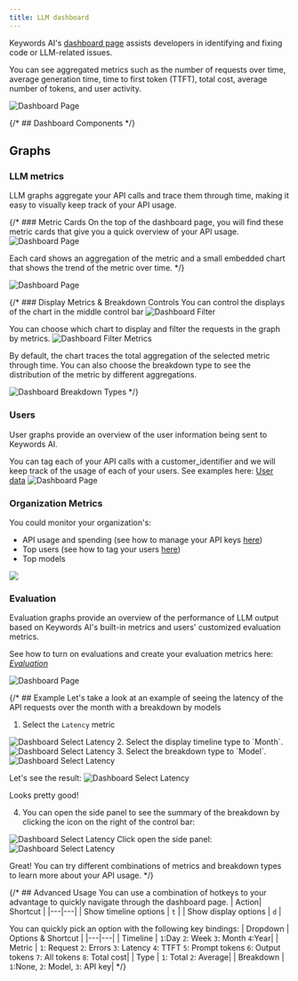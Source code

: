```yaml
---
title: LLM dashboard
---
```


Keywords AI's [dashboard page](https://platform.keywordsai.co/platform/dashboard) assists developers in identifying and fixing code or LLM-related issues.

You can see aggregated metrics such as the number of requests over time, average generation time, time to first token (TTFT), total cost, average number of tokens, and user activity.

<img src="/images/platform-features/dashboard/dashboard.png" alt="Dashboard Page"/>

{/* ## Dashboard Components */}

## Graphs

### LLM metrics
LLM graphs aggregate your API calls and trace them through time, making it easy to visually keep track of your API usage.

{/* ### Metric Cards
On the top of the dashboard page, you will find these metric cards that give you a quick overview of your API usage.
<img src="/images/platform-features/dashboard/dashboard-summary.png" alt="Dashboard Page" />

Each card shows an aggregation of the metric and a small embedded chart that shows the trend of the metric over time. */}

<img src="/images/platform-features/dashboard/LLM-metrics.png" alt="Dashboard Page" />

{/* ### Display Metrics & Breakdown Controls
You can control the displays of the chart in the middle control bar
<img src="/images/platform-features/dashboard/dashboard-filter.png" alt="Dashboard Filter" />

You can choose which chart to display and filter the requests in the graph by metrics.
<img src="/images/platform-features/dashboard/dashboard-filter-metrics.png" alt="Dashboard Filter Metrics" />

By default, the chart traces the total aggregation of the selected metric through time. You can also choose the breakdown type to see the distribution of the metric by different aggregations.

<img src="/images/platform-features/dashboard/dashboard-breakdown-type.png" alt="Dashboard Breakdown Types" /> */}

### Users

User graphs provide an overview of the user information being sent to Keywords AI.

You can tag each of your API calls with a customer_identifier and we will keep track of the usage of each of your users. See examples here: [User data](/features/monitoring/user-data#example)
<img src="/images/platform-features/dashboard/User-metrics.png" alt="Dashboard Page" />

### Organization Metrics
You could monitor your organization's: 
- API usage and spending  (see how to manage your API keys [here](/features/generation/key-management))
- Top users (see how to tag your users [here](/features/monitoring/user-data#example))
- Top models

<img src="/images/platform-features/dashboard/organization.png" />

### Evaluation

Evaluation graphs provide an overview of the performance of LLM output based on Keywords AI's built-in metrics and users' customized evaluation metrics.

See how to turn on evaluations and create your evaluation metrics here: _[Evaluation](/features/evaluation/overview)_

<img src="/images/platform-features/dashboard/Evaluation.png" alt="Dashboard Page" />

{/* ## Example
Let's take a look at an example of seeing the latency of the API requests over the month with a breakdown by models

1. Select the `Latency` metric
<img src="/images/platform-features/dashboard/latency.png" alt="Dashboard Select Latency" />
2. Select the display timeline type to `Month`.
<img src="/images/platform-features/dashboard/month-timeline.png" alt="Dashboard Select Latency" />
3. Select the breakdown type to `Model`.
<img src="/images/platform-features/dashboard/breakdown-model.png" alt="Dashboard Select Latency" />

Let's see the result:
<img src="/images/platform-features/dashboard/latency-breakdown-model.png" alt="Dashboard Select Latency" />

Looks pretty good!

4. You can open the side panel to see the summary of the breakdown by clicking the icon on the right of the control bar:
<img src="/images/platform-features/dashboard/highlight-side-panel.png" alt="Dashboard Select Latency" />
Click open the side panel:
<img src="/images/platform-features/dashboard/side-panel.png" alt="Dashboard Select Latency" />

Great! You can try different combinations of metrics and breakdown types to learn more about your API usage. */}

{/* ## Advanced Usage
You can use a combination of hotkeys to your advantage to quickly navigate through the dashboard page.
| Action| Shortcut |
|---|---|
| Show timeline options | `t` |
| Show display options | `d` |

You can quickly pick an option with the following key bindings:
| Dropdown | Options & Shortcut |
|---|---|
| Timeline | `1`:Day `2`: Week `3`: Month `4`:Year|
| Metric | `1`: Request `2`: Errors `3`: Latency `4`: TTFT `5`: Prompt tokens `6`: Output tokens `7`: All tokens `8`: Total cost|
| Type | `1`: Total `2`: Average|
| Breakdown | `1`:None, `2`: Model, `3`: API key| */}







